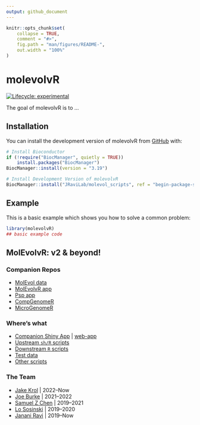 ```yaml
---
output: github_document
---
```


<!-- README.md is generated from README.Rmd. Please edit that file -->

```r
knitr::opts_chunk$set(
    collapse = TRUE,
    comment = "#>",
    fig.path = "man/figures/README-",
    out.width = "100%"
)
```

# molevolvR

<!-- badges: start -->
[![Lifecycle: experimental](https://img.shields.io/badge/lifecycle-experimental-orange.svg)](https://lifecycle.r-lib.org/articles/stages.html#experimental)
<!-- badges: end -->

The goal of molevolvR is to ...

## Installation

You can install the development version of molevolvR from [GitHub](https://github.com/) with:

``` r
# Install Bioconductor
if (!require("BiocManager", quietly = TRUE))
    install.packages("BiocManager")
BiocManager::install(version = "3.19")

# Install Development Version of molevolvR
BiocManager::install("JRaviLab/molevol_scripts", ref = "begin-package-setup", subdir = "package/MolEvolvR", auth_token = '<PersonalAccessToken>')
```

## Example

This is a basic example which shows you how to solve a common problem:

```r
library(molevolvR)
## basic example code
```

## MolEvolvR: v2 & beyond!

### Companion Repos
- [MolEvol data](https://github.com/jravilab/molevol_data/)
- [MolEvolvR app](https://github.com/jravilab/molevolvr_app/)
- [Psp app](https://github.com/jravilab/psp_app/)
- [CompGenomeR](https://github.com/jravilab/compgenomer/)
- [MicroGenomeR](https://github.com/jravilab/microgenomer/)

### Where's what
- [Companion Shiny App](https://github.com/jravilab/molevolvr_app/) | [web-app](http://jravilab.org/molevovlr)
- [Upstream `sh/R` scripts](https://github.com/jravilab/molevol_scripts/tree/master/upstream_scripts)
- [Downstream `R` scripts](https://github.com/jravilab/molevol_scripts/tree/master/R)
- [Test data](https://github.com/jravilab/molevolvr_app/tree/master/TestData)
- [Other scripts](https://github.com/jravilab/molevol_scripts/tree/master/molevol_scripts)

### The Team
- [Jake Krol](//github.com/jakekrol) | 2022–Now
- [Joe Burke](//github.com/jburke11) | 2021–2022
- [Samuel Z Chen](//github.com/samuelzornchen) | 2019–2021
- [Lo Sosinski](//github.com/lsosinski) | 2019–2020
- [Janani Ravi](//github.com/jananiravi) | 2019–Now
